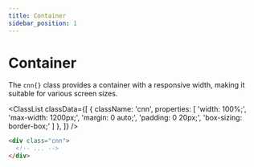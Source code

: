 ```yaml
---
title: Container
sidebar_position: 1
---
```



# Container

The `cnn{}` class provides a container with a responsive width, making it suitable for various screen sizes.

<ClassList
  classData={[
    {
      className: 'cnn',
      properties: [
        'width: 100%;',
        'max-width: 1200px;',
        'margin: 0 auto;',
        'padding: 0 20px;',
        'box-sizing: border-box;'
      ]
    },
  ]}
/>

```html
<div class="cnn">
  <!-- ... -->
</div>
```